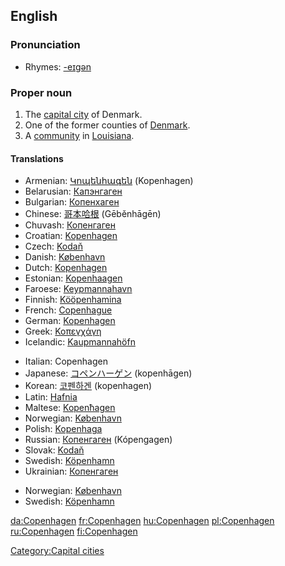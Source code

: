 {{wikipedia}}
{{wikipedia|Copenhagen County}}
{{wikipedia|Copenhagen, Louisiana}}
==English==

===Pronunciation===
*Rhymes: [[Rhymes:English:-eɪɡən|-eɪɡən]]

===Proper noun===
{{en-proper noun}}

# The [[capital city]] of Denmark.
# One of the former counties of [[Denmark]].
# A [[community]] in [[Louisiana]].

====Translations====
{{trans-top|capital of Denmark}}
*Armenian: [[Կոպենհագեն]] (Kopenhagen)
*Belarusian: [[Капэнгаген]]
*Bulgarian: [[Копенхаген]]
*Chinese: [[哥本哈根]] (Gēběnhāgēn)
*Chuvash: [[Копенгаген]]
*Croatian: [[Kopenhagen]]
*Czech: [[Kodaň]] {{f}}
*Danish: [[København]]
*Dutch: [[Kopenhagen]]
*Estonian: [[Kopenhaagen]]
*Faroese: [[Keypmannahavn]] {{f}}
*Finnish: [[Kööpenhamina]]
*French: [[Copenhague]]
*German: [[Kopenhagen]]
*Greek: [[Κοπεγχάγη]] {{f}}
*Icelandic: [[Kaupmannahöfn]] {{f}}
{{trans-mid}}
*Italian: Copenhagen {{f}}
*Japanese: [[コペンハーゲン]] (kopenhāgen)
*Korean: [[코펜하겐]] (kopenhagen)
*Latin: [[Hafnia]]
*Maltese: [[Kopenħagen]]
*Norwegian: [[København]]
*Polish: [[Kopenhaga]] {{f}}
*Russian: [[Копенгаген]] (Kópengagen) {{m}}
*Slovak: [[Kodaň]]
*Swedish: [[Köpenhamn]] {{n}}
*Ukrainian: [[Копенгаген]] {{m}}
{{trans-bottom}}

{{trans-top|former county in Denmark}}
{{trans-mid}}
*Norwegian: [[København]]
*Swedish: [[Köpenhamn]] {{n}}
{{trans-bottom}}

[[Category:Capital cities]]

[[da:Copenhagen]]
[[fr:Copenhagen]]
[[hu:Copenhagen]]
[[pl:Copenhagen]]
[[ru:Copenhagen]]
[[fi:Copenhagen]]